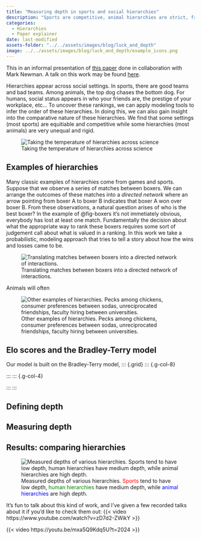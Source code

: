 ```yaml
---
title: "Measuring depth in sports and social hierarchies"
description: "Sports are competitive, animal hierarchies are strict, friendship hierarchies are in between"
categories:
  - Hierarchies
  - Paper explainer
date: last-modified
assets-folder: "../../assets/images/blog/luck_and_depth"
image: ../../assets/images/blog/luck_and_depth/example_icons.png
---
```


This in an informal presentation of [this paper](https://arxiv.org/abs/2312.04711) done in collaboration with Mark Newman. A talk on this work may be found [here](https://www.youtube.com/watch?v=zD7d2-ZWikY).

::: {.grid}

::: {.g-col-8}
Hierarchies appear across social settings. In sports, there are good teams and bad teams. Among animals, the top dog chases the bottom dog. For humans, social status appears in who your friends are, the prestige of your workplace, etc... To uncover these rankings, we can apply modeling tools to infer the order of these hierarchies. In doing this, we can also gain insight into the comparative nature of these hierarchies. We find that some settings (most sports) are equitiable and competitive while some hierarchies (most animals) are very unequal and rigid. 
:::

::: {.g-col-4}
![Taking the temperature of hierarchies across science]({{< meta assets-folder >}}/example_icons.png)
:::

::: 

## Examples of hierarchies
Many classic examples of hierarchies come from games and sports. Suppose that we observe a series of matches between boxers. We can arrange the outcomes of these matches into a *directed network* where an arrow pointing from boxer A to boxer B indicates that boxer A won over boxer B. From these observations, a natural question arises of who is the best boxer? In the example of @fig-boxers it's not immetiately obvious, everybody has lost at least one match. Fundamentally the decision about what the appropriate way to rank these boxers requires some sort of judgement call about what is valued in a ranking. In this work we take a probabilistic, modeling approach that tries to tell a story about how the wins and losses came to be.

![Translating matches between boxers into a directed network of interactions.]({{< meta assets-folder >}}/boxers.png){#fig-boxers}

Animals will often 

![Other examples of hierarchies. Pecks among chickens, consumer preferences between sodas, unreciprocated friendships, faculty hiring between universities. ]({{< meta assets-folder >}}/hierarchy_examples.png){#fig-examples}


## Elo scores and the Bradley-Terry model
Our model is built on the Bradley-Terry model, 
::: {.grid}
::: {.g-col-8}

:::
::: {.g-col-4}

:::
:::

## Defining depth

## Measuring depth

## Results: comparing hierarchies
![Measured depths of various hierarchies. [Sports]{style="color:red;"} tend to have low depth, [human hierarchies]{style="color:green;"} have medium depth, while [animal hierarchies]{style="color:blue;"} are high depth.]({{< meta assets-folder >}}/depth_spectrum.png)


It's fun to talk about this kind of work, and I've given a few recorded talks about it if you'd like to check them out:
{{< video https://www.youtube.com/watch?v=zD7d2-ZWikY >}}

{{< video https://youtu.be/mxa5Q9Kdq5U?t=2024 >}}